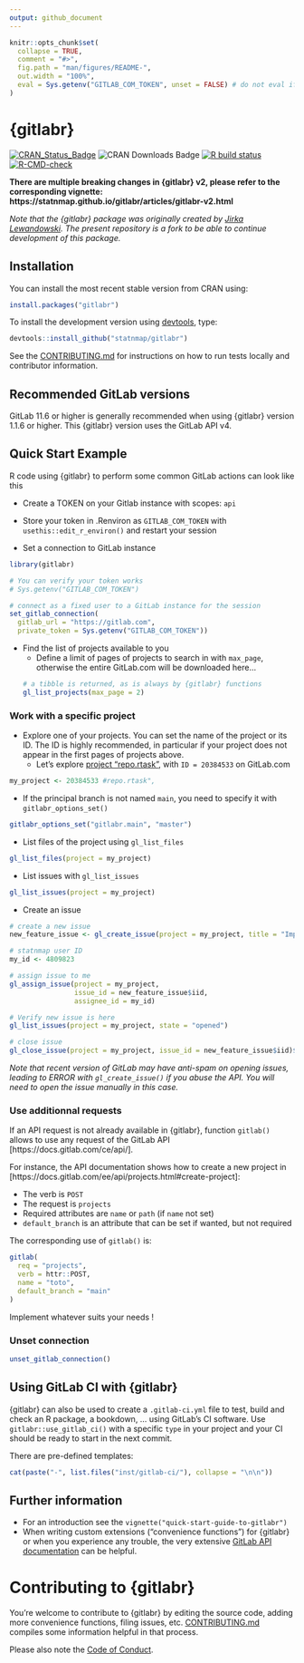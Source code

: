 ```yaml
---
output: github_document
---
```


<!-- README.md is generated from README.Rmd. Please edit that file -->

```r
knitr::opts_chunk$set(
  collapse = TRUE,
  comment = "#>",
  fig.path = "man/figures/README-",
  out.width = "100%",
  eval = Sys.getenv("GITLAB_COM_TOKEN", unset = FALSE) # do not eval if token is not available
)
```

# {gitlabr}

<!-- badges: start -->
[![CRAN\_Status\_Badge](https://www.r-pkg.org/badges/version/gitlabr)](https://cran.r-project.org/package=gitlabr)
![CRAN\ Downloads\ Badge](https://cranlogs.r-pkg.org/badges/gitlabr)
[![R build status](https://github.com/statnmap/gitlabr/workflows/R-CMD-check/badge.svg)](https://github.com/statnmap/gitlabr/actions)
[![R-CMD-check](https://github.com/statnmap/gitlabr/workflows/R-CMD-check/badge.svg)](https://github.com/statnmap/gitlabr/actions)
<!-- badges: end -->

**There are multiple breaking changes in {gitlabr} v2, please refer to the corresponding vignette: https://statnmap.github.io/gitlabr/articles/gitlabr-v2.html**

_Note that the {gitlabr} package was originally created by [Jirka Lewandowski](https://github.com/jirkalewandowski/gitlabr). The present repository is a fork to be able to continue development of this package._  

## Installation

You can install the most recent stable version from CRAN using:

```r
install.packages("gitlabr")
```

To install the development version using [devtools](https://cran.r-project.org/package=devtools), type:
```r
devtools::install_github("statnmap/gitlabr")
```

See the [CONTRIBUTING.md](CONTRIBUTING.md) for instructions on how to run tests locally and contributor information.

## Recommended GitLab versions

GitLab 11.6 or higher is generally recommended when using {gitlabr} version 1.1.6 or higher. This {gitlabr} version uses the GitLab API v4.

## Quick Start Example

R code using {gitlabr} to perform some common GitLab actions can look like this

- Create a TOKEN on your Gitlab instance with scopes: `api`

- Store your token in .Renviron as `GITLAB_COM_TOKEN` with `usethis::edit_r_environ()` and restart your session 

- Set a connection to GitLab instance
```r
library(gitlabr)

# You can verify your token works
# Sys.getenv("GITLAB_COM_TOKEN")

# connect as a fixed user to a GitLab instance for the session
set_gitlab_connection(
  gitlab_url = "https://gitlab.com",
  private_token = Sys.getenv("GITLAB_COM_TOKEN"))
```

- Find the list of projects available to you
  + Define a limit of pages of projects to search in with `max_page`, otherwise the entire GitLab.com will be downloaded here...
```r
# a tibble is returned, as is always by {gitlabr} functions
gl_list_projects(max_page = 2) 
```

### Work with a specific project

- Explore one of your projects. You can set the name of the project or its ID. The ID is highly recommended, in particular if your project does not appear in the first pages of projects above. 
  + Let's explore [project "repo.rtask"](https://gitlab.com/statnmap/repo.rtask), with `ID = 20384533` on GitLab.com
  
```r
my_project <- 20384533 #repo.rtask",
```

- If the principal branch is not named `main`, you need to specify it with `gitlabr_options_set()`

```r
gitlabr_options_set("gitlabr.main", "master")
```


- List files of the project using `gl_list_files`
```r
gl_list_files(project = my_project)
```

- List issues with `gl_list_issues`

```r
gl_list_issues(project = my_project)
```

- Create an issue

```r
# create a new issue
new_feature_issue <- gl_create_issue(project = my_project, title = "Implement new feature")

# statnmap user ID
my_id <- 4809823

# assign issue to me
gl_assign_issue(project = my_project,
                issue_id = new_feature_issue$iid,
                assignee_id = my_id)

# Verify new issue is here
gl_list_issues(project = my_project, state = "opened")

# close issue
gl_close_issue(project = my_project, issue_id = new_feature_issue$iid)$state
```

_Note that recent version of GitLab may have anti-spam on opening issues, leading to ERROR with `gl_create_issue()` if you abuse the API. You will need to open the issue manually in this case._

### Use additionnal requests

If an API request is not already available in {gitlabr}, function `gitlab()` allows to use any request of the GitLab API [https://docs.gitlab.com/ce/api/].

For instance, the API documentation shows how to create a new project in [https://docs.gitlab.com/ee/api/projects.html#create-project]:

- The verb is `POST`
- The request is `projects`
- Required attributes are `name` or `path` (if `name` not set)
- `default_branch` is an attribute that can be set if wanted, but not required

The corresponding use of `gitlab()` is:

```r
gitlab(
  req = "projects",
  verb = httr::POST,
  name = "toto",
  default_branch = "main"
)
```

Implement whatever suits your needs !

### Unset connection

```r
unset_gitlab_connection()
```

## Using GitLab CI with {gitlabr}

{gitlabr} can also be used to create a `.gitlab-ci.yml` file to test, build and check an R package, a bookdown, ... using GitLab's CI software. Use `gitlabr::use_gitlab_ci()` with a specific `type` in your project and your CI should be ready to start in the next commit.

There are pre-defined templates:  

```r
cat(paste("-", list.files("inst/gitlab-ci/"), collapse = "\n\n"))
```


## Further information

- For an introduction see the `vignette("quick-start-guide-to-gitlabr")`
- When writing custom extensions ("convenience functions") for {gitlabr} or when you experience any trouble, the very extensive [GitLab API documentation](http://doc.gitlab.com/ce/api/) can be helpful.

# Contributing to {gitlabr}

You're welcome to contribute to {gitlabr} by editing the source code, adding more convenience functions, filing issues, etc. [CONTRIBUTING.md](CONTRIBUTING.md) compiles some information helpful in that process.

Please also note the [Code of Conduct](CONDUCT.md).
